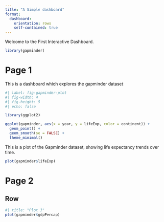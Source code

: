 ```yaml
---
title: "A Simple dashboard"
format: 
  dashboard:
    orientation: rows
    self-contained: true
---
```

Welcome to the First Interactive Dashboard.
```r
library(gapminder)
```
# Page 1

::: {.card}
This is a dashboard which explores the gapminder dataset
:::

::: {.card title="Plot 1"}
```r
#| label: fig-gapminder-plot
#| fig-width: 4
#| fig-height: 5
#| echo: false

library(ggplot2)

ggplot(gapminder, aes(x = year, y = lifeExp, color = continent)) +
  geom_point() +
  geom_smooth(se = FALSE) +
  theme_minimal()
```
This is a plot of the Gapminder dataset, showing life expectancy trends over time.
:::


::: {.card title="Plot 2"}
```r
plot(gapminder$lifeExp)
```
:::

# Page 2
## Row
```r
#| title: "Plot 3"
plot(gapminder$gdpPercap)
```